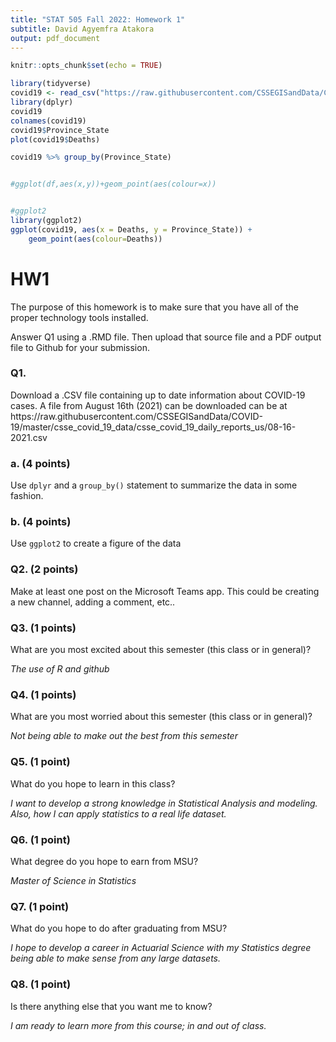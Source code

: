 ```yaml
---
title: "STAT 505 Fall 2022: Homework 1"
subtitle: David Agyemfra Atakora
output: pdf_document
---
```


```r
knitr::opts_chunk$set(echo = TRUE)
```

```r
library(tidyverse)
covid19 <- read_csv("https://raw.githubusercontent.com/CSSEGISandData/COVID-19/master/csse_covid_19_data/csse_covid_19_daily_reports_us/08-26-2021.csv")
library(dplyr)
covid19
colnames(covid19)
covid19$Province_State
plot(covid19$Deaths)

covid19 %>% group_by(Province_State)


#ggplot(df,aes(x,y))+geom_point(aes(colour=x))


#ggplot2
library(ggplot2)
ggplot(covid19, aes(x = Deaths, y = Province_State)) +
    geom_point(aes(colour=Deaths))
```

# HW1

The purpose of this homework is to make sure that you have all of the proper technology tools installed. 

Answer Q1 using a .RMD file. Then upload that source file and a PDF output file to Github for your submission.

### Q1. 

Download a .CSV file containing up to date information about COVID-19 cases. A file from August 16th (2021) can be downloaded can be at https://raw.githubusercontent.com/CSSEGISandData/COVID-19/master/csse_covid_19_data/csse_covid_19_daily_reports_us/08-16-2021.csv


### a. (4 points)
Use `dplyr` and a `group_by()` statement to summarize the data in some fashion.

### b. (4 points)
Use `ggplot2` to create a figure of the data

### Q2. (2 points)

Make at least one post on the Microsoft Teams app. This could be creating a new channel, adding a comment, etc..

### Q3. (1 points)

What are you most excited about this semester (this class or in general)?

_The use of R and github_ 

### Q4. (1 points)

What are you most worried about this semester (this class or in general)?

_Not being able to make out the best from this semester_

### Q5. (1 point)

What do you hope to learn in this class?

_I want to develop a strong knowledge in Statistical Analysis and modeling. Also, how I can apply statistics to a real life dataset._

### Q6. (1 point)
What degree do you hope to earn from MSU?

_Master of Science in Statistics_

### Q7. (1 point)
What do you hope to do after graduating from MSU?

_I hope to develop a career in Actuarial Science with my Statistics degree being able to make sense from any large datasets._

### Q8. (1 point)
Is there anything else that you want me to know?

_I am ready to learn more from this course; in and out of class._
